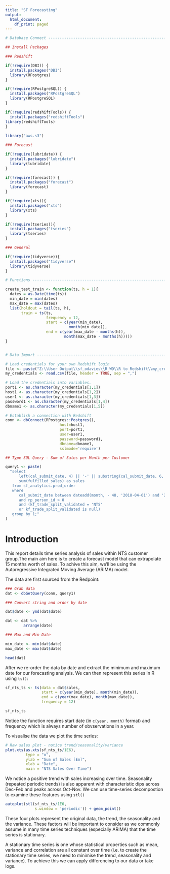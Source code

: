 ```yaml
---
title: "SF Forecasting"
output:
  html_document:
    df_print: paged
---
```


```r
# Database Connect --------------------------------------------------------

## Install Packages

### Redshift

if(!require(DBI)) {
  install.packages("DBI")
  library(RPostgres)
}

if(!require(RPostgreSQL)) {
  install.packages("RPostgreSQL")
  library(RPostgreSQL)
}

if(!require(redshiftTools)) {
  install.packages("redshiftTools")
library(redshiftTools)
}
  
library("aws.s3")

### Forecast

if(!require(lubridate)) {
  install.packages("lubridate")
  library(lubridate)
}

if(!require(forecast)) {
  install.packages("forecast")
  library(forecast)
}

if(!require(xts)){
  install.packages("xts")
  library(xts)
}

if(!require(tseries)){
  install.packages("tseries")
  library(tseries)
}

### General

if(!require(tidyverse)){
  install.packages("tidyverse")
  library(tidyverse)
}

# Functions ---------------------------------------------------------------

create_test_train <- function(ts, h = 1){
  dates = as.Date(time(ts))
  min_date = min(dates)
  max_date = max(dates)
  list(holdout = tail(ts, h),
       train = ts(ts,
                  frequency = 12,
                  start = c(year(min_date),
                            month(min_date)),
                  end = c(year(max_date - months(h)),
                          month(max_date - months(h)))))
}


# Data Import -------------------------------------------------------------

# Load credentials for your own Redshift login
file <- paste("Z:\\User Output\\sf_odavies\\R WD\\R to Redshift\\my_credentials.csv")
my_credentials <- read.csv(file, header = TRUE, sep = ",")

# Load the credentials into variables.
port1 <- as.character(my_credentials[1,1])
host1 <- as.character(my_credentials[1,2])
user1 <- as.character(my_credentials[1,3])
password1 <- as.character(my_credentials[1,4])
dbname1 <- as.character(my_credentials[1,5])

# Establish a connection with Redshift
conn <- dbConnect(RPostgres::Postgres(), 
                        host=host1, 
                        port=port1, 
                        user=user1, 
                        password=password1, 
                        dbname=dbname1, 
                        sslmode='require')

## Type SQL Query - Sum of Sales per Month per Customer

query1 <- paste(
  "select
      left(cal_submit_date, 4) || '-' || substring(cal_submit_date, 6, 2) || '-28' as date,
      sum(fulfilled_sales) as sales
   from sf_analytics.prod_order
   where 
      cal_submit_date between dateadd(month, - 48, '2018-04-01') and '2018-03-31'
      and rp_person_id > 0
      and (kf_trade_split_validated = 'NTS'
      or kf_trade_split_validated is null)
   group by 1;"
)

```

# Introduction

This report details time series analysis of sales within NTS customer group.The main aim here is to create a forecast model that can extrapolate 15 months worth of sales. To achive this aim, we'll be using the Autoregressive Integrated Moving Average (ARIMA) model. 

The data are first sourced from the Redpoint:

```r
### Grab data
dat <- dbGetQuery(conn, query1)

### Convert string and order by date

dat$date <- ymd(dat$date)

dat <- dat %>%
        arrange(date)

### Max and Min Date

min_date <- min(dat$date)
max_date <- max(dat$date)

head(dat)
```

After we re-order the data by date and extract the minimum and maximum date for our forecasting analysis. We can then represent this series in R using  `ts()`:
```r
sf_nts_ts <- ts(data = dat$sales,
                start = c(year(min_date), month(min_date)),
                end = c(year(max_date), month(max_date)),
                frequency = 12)

sf_nts_ts
```

Notice the function requires start date (in `c(year, month)` format) and frequency which is always number of obvservations in a year.

To visualise the data we plot the time series:

```r
# Raw sales plot - notice trend/seasonality/variance
plot.xts(as.xts(sf_nts_ts/1E6),
         type = "o",
         ylab = "Sum of Sales [£m]",
         xlab = "Date",
         main = "NTS Sales Over Time")
```

We notice a positive trend with sales increasing over time. Seasonality (repeated periodic trends) is also apparent with characteristic dips across Dec-Feb and peaks across Oct-Nov. We can use time-series decompostion to examine these features using `stl()`  

```r
autoplot(stl(sf_nts_ts/1E6,
             s.window = 'periodic')) + geom_point()
```

These four plots represent the original data, the trend, the seasonality and the variance. These factors will be important to consider as we commonly assume in many time series techniques (especially ARIMA) that the time series is stationary. 

A stationary time series is one whose statistical properties such as mean, variance and correlation are all constant over time (i.e. to create the stationary time series, we need to minimise the trend, seasonality and variance). To achieve this we can apply differencing to our data or take logs.


